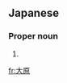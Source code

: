 ==Japanese==
{{ja-kanjitab|おお|はら|yomi=kun}}

===Proper noun===
{{ja-pos|おおはら|proper}}

# {{surname|lang=ja|sort=おおはら}}

[[fr:大原]]